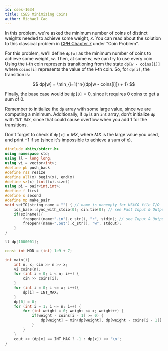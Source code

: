 ```yaml
---
id: cses-1634
title: CSES Minimizing Coins
author: Michael Cao
---
```


In this problem, we're asked the minimum number of coins of distinct weights needed to achieve some weight, $x$. You can read about the solution to this classical problem in [CPH Chapter 7](https://usaco-guide.vercel.app/CPH.pdf) under "Coin Problem".

For this problem, we'll define $\texttt{dp[w]}$ as the minimum number of coins to achieve some weight, $w$. Then, at some $w$, we can try to use every coin. Using the $i$-th coin represents transitioning from the state $\texttt{dp[w - coins[i]]}$ where $\texttt{coins[i]}$ represents the value of the $i$-th coin. So, for $\texttt{dp[i]}$, the transition is:

$$
dp[w] = \min_{i=1}^n{(dp[w - coins[i]]) + 1}
$$

Finally, the base case would be $\texttt{dp[0]} = 0$, since it requires $0$ coins to get a sum of $0$. 

<Warning>

Remember to initialize the $\texttt{dp}$ array with some large value, since we are computing a minimum. Additionally, if $\texttt{dp}$ is an `int` array, don't initialize $\texttt{dp}$ with `INT_MAX`, since that could cause overflow when you add 1 for the transitions.

</Warning>

<Warning>

Don't forget to check if $\texttt{dp[x]} = MX$, where $MX$ is the large value you used, and print $-1$ if so (since it's impossible to achieve a sum of $x$).

</Warning>

```cpp
#include <bits/stdc++.h>
using namespace std;
using ll = long long;
using vi = vector<int>;
#define pb push_back
#define rsz resize
#define all(x) begin(x), end(x)
#define sz(x) (int)(x).size()
using pi = pair<int,int>;
#define f first
#define s second
#define mp make_pair
void setIO(string name = "") { // name is nonempty for USACO file I/O
    ios_base::sync_with_stdio(0); cin.tie(0); // see Fast Input & Output
    if(sz(name)){
        freopen((name+".in").c_str(), "r", stdin); // see Input & Output
        freopen((name+".out").c_str(), "w", stdout);
    }
}

ll dp[1000001];

const int MOD = (int) 1e9 + 7;

int main(){
    int n, x; cin >> n >> x;
    vi coins(n);
    for (int i = 0; i < n; i++) {
        cin >> coins[i];
    }
    for (int i = 0; i <= x; i++){
        dp[i] = INT_MAX;
    }
    dp[0] = 0;
    for (int i = 1; i <= n; i++) {
        for (int weight = 0; weight <= x; weight++) {
            if(weight - coins[i - 1] >= 0) {
                dp[weight] = min(dp[weight], dp[weight - coins[i - 1]] + 1);
            }
        }
    }
    cout << (dp[x] == INT_MAX ? -1 : dp[x]) << '\n';
}
```
